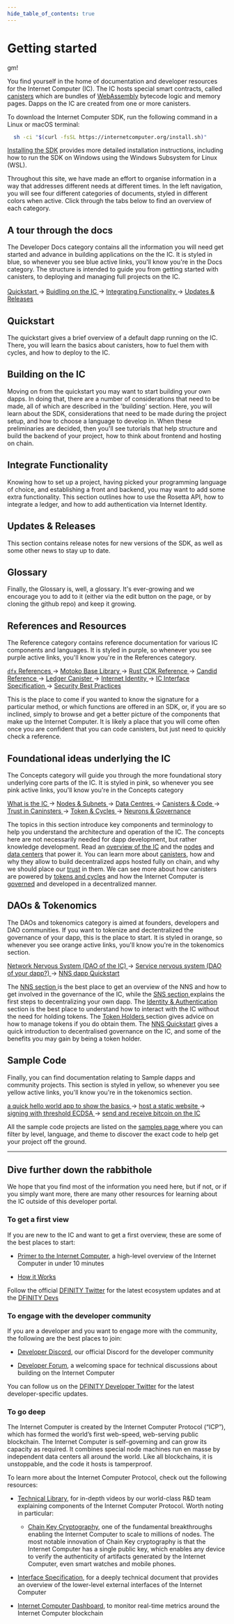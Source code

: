 ```yaml
---
hide_table_of_contents: true
---
```



# Getting started

gm!

You find yourself in the home of documentation and developer resources for the Internet Computer (IC).
The IC hosts special smart contracts, called [canisters](https://medium.com/dfinity/software-canisters-an-evolution-of-smart-contracts-internet-computer-f1f92f1bfffb) which are bundles of [WebAssembly](https://webassembly.org/) bytecode logic and memory pages.
Dapps on the IC are created from one or more canisters.

To download the Internet Computer SDK, run the following command in a Linux or macOS terminal:

``` bash
  sh -ci "$(curl -fsSL https://internetcomputer.org/install.sh)"
```

[Installing the SDK](build/install-upgrade-remove) provides more detailed installation instructions, including how to run the SDK on Windows using the Windows Subsystem for Linux (WSL).

<!-- :::note

Qualified developers can access $20 worth of free cycles to begin deploying canister smart contracts to the Internet Computer blockchain. [Claim your free cycles](https://faucet.dfinity.org/auth)

::: -->
Throughout this site, we have made an effort to organise information in a way that addresses different needs at different times.
In the left navigation, you will see four different categories of documents, styled in different colors when active.
Click through the tabs below to find an overview of each category.

<Tabs>
  <TabItem value="docs" label='Developer Docs' attributes={{className: styles.docs}}>
    <h2> A tour through the docs </h2>
    <p>The Developer Docs category contains all the information you will need get started and advance in building applications on the the IC.
      It is styled in blue, so whenever you see blue active links, you'll know you're in the Docs category.
      The structure is intended to guide you from getting started with canisters, to deploying and managing full projects on the IC.
    <br></br>
    <a href="quickstart/create_first_dapp"> Quickstart </a> &rarr;
    <a href="build/"> Buidling on the IC </a> &rarr;
    <a href="integrations/internet-identity/integrate-identity"> Integrating Functionality </a> &rarr;
    <a href="updates/release-notes/sdk-release-notes"> Updates & Releases </a>
    </p>
    <h2> Quickstart </h2>
    <p>The quickstart gives a brief overview of a default dapp running on the IC. There, you will learn the basics about canisters, how to fuel them with cycles, and how to deploy to the IC.</p>
    <h2> Building on the IC </h2>
    <p> Moving on from the quickstart you may want to start building your own dapps. In doing that, there are a number of considerations that need to be made, all of which are described in the 'building' section. Here, you will learn about the SDK, considerations that need to be made during the project setup, and how to choose a language to develop in.
      When these preliminaries are decided, then you'll see tutorials that help structure and build the backend of your project, how to think about frontend and hosting on chain.</p>
    <h2> Integrate Functionality </h2>
    <p> Knowing how to set up a project, having picked your programming language of choice, and establishing a front and backend, you may want to add some extra functionality.
      This section outlines how to use the Rosetta API, how to integrate a ledger, and how to add authentication via Internet Identity.</p>
    <h2> Updates & Releases </h2>
    <p> This section contains release notes for new versions of the SDK, as well as some other news to stay up to date. </p>
    <h2> Glossary </h2>
    <p> Finally, the Glossary is, well, a glossary. It's ever-growing and we encourage you to add to it (either via the edit button on the page, or by cloning the github repo) and keep it growing. </p>

  </TabItem>
  <TabItem value="refs" label='References' attributes={{className: styles.refs}}>
    <h2> References and Resources </h2>
    <p>The Reference category contains reference documentation for various IC components and languages.
    It is styled in purple, so whenever you see purple active links, you'll know you're in the References category.</p>
    <p><a href='../references/cli-reference'> <code>dfx</code> References </a> &rarr;
    <a href='../motoko/main/motoko-ref/array'> Motoko Base Library </a> &rarr;
    <a href='https://docs.rs/ic-cdk/latest/ic_cdk/'> Rust CDK Reference </a> &rarr;
    <a href='../references/candid-ref'> Candid Reference </a> &rarr;
    <a href='../references/ledger'> Ledger Canister </a> &rarr;
    <a href='../references/ii-spec'> Internet Identity </a> &rarr;
    <a href='../references/ic-interface-spec'> IC Interface Specification </a> &rarr;
    <a href='../references/security'> Security Best Practices </a></p>
    <p> This is the place to come if you wanted to know the signature for a particular method, or which functions are offered in an SDK, or, if you are so inclined, simply to browse and get a better picture of the components that make up the Internet Computer.
      It is likely a place that you will come often once you are confident that you can code canisters, but just need to quickly check a reference. </p>
  </TabItem>
  <TabItem value="concepts" label='Concepts' attributes={{className: styles.concepts}}>
    <h2> Foundational ideas underlying the IC </h2>
    <p> The Concepts category will guide you through the more foundational story underlying core parts of the IC.
      It is styled in pink, so whenever you see pink active links, you'll know you're in the Concepts category </p>
      <p><a href='../concepts/what-is-IC'> What is the IC </a> &rarr;
      <a href='../concepts/nodes-subnets'> Nodes & Subnets </a> &rarr;
      <a href='../concepts/data-centers'> Data Centres </a> &rarr;
      <a href='../concepts/canisters-code'> Canisters & Code </a> &rarr;
      <a href='../concepts/trust-in-canisters'> Trust in Caninsters </a> &rarr;
      <a href='../concepts/tokens-cycles'> Token & Cycles </a> &rarr;
      <a href='../concepts/governance'> Neurons & Governance </a> </p>
      <p>The topics in this section introduce key components and terminology to help you understand the architecture and operation of the IC. The concepts here are not necessarily needed for dapp development, but rather knowledge development.
        Read an <a href='../concepts/what-is-IC'>overview of the IC</a> and the <a href='../concepts/nodes-subnets'>nodes</a> and <a href='../concepts/data-centers'>data centers</a> that power it.
        You can learn more about <a href='../concepts/canisters-code'>canisters</a>, how and why they allow to build decentralized apps hosted fully on chain, and why we should place our <a href='../concepts/trust-in-canisters'>trust</a> in them.
        We can see more about how canisters are powered by <a href='../concepts/tokens-cycles'>tokens and cycles</a> and how the Internet Computer is <a href='../concepts/governance'>governed</a> and developed in a decentralized manner. </p>
  </TabItem>
  <TabItem value="tokens" label='DAOs & Tokenomics' attributes={{className: styles.tokens}}>
    <h2> DAOs & Tokenomics </h2>
    <p>The DAOs and tokenomics category is aimed at founders, developers and DAO communities. If you want to tokenize and dectentralized the governance of your dapp, this is the place to start.
    It is styled in orange, so whenever you see orange active links, you'll know you're in the tokenomics section. </p>
    <p><a href='../tokenomics/nns/nns-intro'> Network Nervous System (DAO of the IC) </a> &rarr;
    <a href='../tokenomics/sns/sns-intro-tokens'> Service nervous system (DAO of your dapp?) </a> &rarr;
    <a href='../tokenomics/token-holders/nns-app-quickstart'> NNS dapp Quickstart</a></p>
    <p> The <a href='../tokenomics/nns/nns-intro'> NNS section </a> is the best place to get an overview of the NNS and how to get involved in the governance of the IC, while the <a href='../tokenomics/sns/sns-intro-tokens'> SNS section </a> explains the first steps to decentralizing your own dapp.
    The <a href='../tokenomics/identity-auth/what-is-ic-identity'> Identity & Authentication </a> section is the best place to understand how to interact with the IC without the need for holding tokens.
    The <a href='../tokenomics/token-holders'> Token Holders </a> section gives advice on how to manage tokens if you do obtain them.
    The <a href='../tokenomics/token-holders/nns-app-quickstart'> NNS Quickstart</a>  gives a quick introduction to decentralised governance on the IC, and some of the benefits you may gain by being a token holder.</p>
  </TabItem>
  <TabItem value="samples" label='Sample Code' attributes={{className: styles.samples}}>
    <h2> Sample Code </h2>
    <p>Finally, you can find documentation relating to Sample dapps and community projects.
      This section is styled in yellow, so whenever you see yellow active links, you'll know you're in the tokenomics section. </p>
    <p><a href='../samples/hello'> a quick hello world app to show the basics </a> &rarr;
    <a href='../samples/host-a-website'> host a static website </a> &rarr;
    <a href='../samples/t-ecdsa-sample'> signing with threshold ECDSA </a> &rarr;
    <a href='../samples/deploying-your-first-bitcoin-dapp'> send and receive bitcoin on the IC </a></p>
    <p> All the sample code projects are listed on the <a href='/samples'> samples page </a> where you can filter by level, language, and theme to discover the exact code to help get your project off the ground.</p>
  </TabItem>
</Tabs>

---

## Dive further down the rabbithole
We hope that you find most of the information you need here, but if not, or if you simply want more,  there are many other resources for learning about the IC outside of this developer portal.

### To get a first view
If you are new to the IC and want to get a first overview, these are some of the best places to start:

- [Primer to the Internet Computer](https://www.youtube.com/watch?v=YWHTNr8RZHg&list=PLuhDt1vhGcrf4DgKZecU3ar_RA1cB0vUT&index=17&ab_channel=DFINITY), a high-level overview of the Internet Computer in under 10 minutes

- [How it Works](/how-it-works)

Follow the official [DFINITY Twitter](https://twitter.com/dfinity) for the latest ecosystem updates and at the [DFINITY Devs](https://twitter.com/DFINITYdev)

### To engage with the developer community

If you are a developer and you want to engage more with the community, the following are the best places to join:

-   [Developer Discord](https://discord.gg/cA7y6ezyE2), our official Discord for the developer community

-   [Developer Forum](https://forum.dfinity.org/), a welcoming space for technical discussions about building on the Internet Computer

You can follow us on the [DFINITY Developer Twitter](https://twitter.com/dfinitydev) for the latest developer-specific updates.

### To go deep

The Internet Computer is created by the Internet Computer Protocol (“ICP”), which has formed the world’s first web-speed, web-serving public blockchain. The Internet Computer is self-governing and can grow its capacity as required. It combines special node machines run en masse by independent data centers all around the world. Like all blockchains, it is unstoppable, and the code it hosts is tamperproof.

To learn more about the Internet Computer Protocol, check out the following resources:

-   [Technical Library](https://internetcomputer.org/how-it-works/), for in-depth videos by our world-class R&D team explaining components of the Internet Computer Protocol. Worth noting in particular:

    -   [Chain Key Cryptography](https://internetcomputer.org/how-it-works/chain-key-technology), one of the fundamental breakthroughs enabling the Internet Computer to scale to millions of nodes. The most notable innovation of Chain Key cryptography is that the Internet Computer has a single public key, which enables any device to verify the authenticity of artifacts generated by the Internet Computer, even smart watches and mobile phones.

-   [Interface Specification](../references/ic-interface-spec), for a deeply technical document that provides an overview of the lower-level external interfaces of the Internet Computer

-   [Internet Computer Dashboard](https://dashboard.internetcomputer.org/), to monitor real-time metrics around the Internet Computer blockchain
